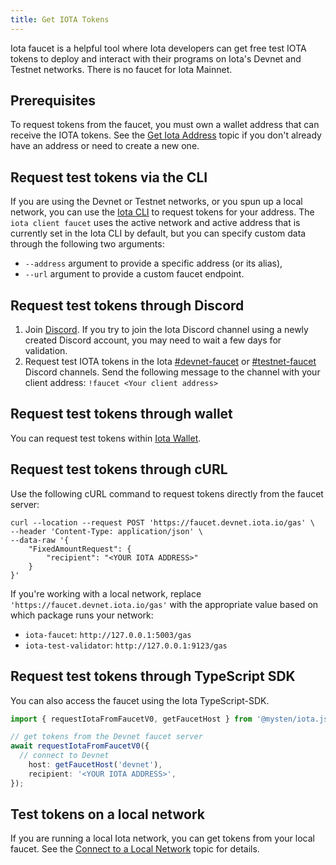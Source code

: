 ```yaml
---
title: Get IOTA Tokens
---
```


Iota faucet is a helpful tool where Iota developers can get free test IOTA tokens to deploy and interact with their programs on Iota's Devnet and Testnet networks. There is no faucet for Iota Mainnet.

## Prerequisites

To request tokens from the faucet, you must own a wallet address that can receive the IOTA tokens. See the [Get Iota Address](./get-address.mdx) topic if you don't already have an address or need to create a new one.

## Request test tokens via the CLI 
If you are using the Devnet or Testnet networks, or you spun up a local network, you can use the [Iota CLI](../../../references/cli/client.mdx) to request tokens for your address. The `iota client faucet` uses the active network and active address that is currently set in the Iota CLI by default, but you can specify custom data through the following two arguments:
- `--address` argument to provide a specific address (or its alias),
- `--url` argument to provide a custom faucet endpoint.

## Request test tokens through Discord

1. Join [Discord](https://discord.gg/iota).
   If you try to join the Iota Discord channel using a newly created Discord account, you may need to wait a few days for validation.
1. Request test IOTA tokens in the Iota [#devnet-faucet](https://discord.com/channels/916379725201563759/971488439931392130) or [#testnet-faucet](https://discord.com/channels/916379725201563759/1037811694564560966) Discord channels. Send the following message to the channel with your client address:
   `!faucet <Your client address>`

## Request test tokens through wallet

You can request test tokens within [Iota Wallet](https://github.com/MystenLabs/mysten-app-docs/blob/main/mysten-iota-wallet.md#add-iota-tokens-to-your-iota-wallet).

## Request test tokens through cURL

Use the following cURL command to request tokens directly from the faucet server:

```
curl --location --request POST 'https://faucet.devnet.iota.io/gas' \
--header 'Content-Type: application/json' \
--data-raw '{
    "FixedAmountRequest": {
        "recipient": "<YOUR IOTA ADDRESS>"
    }
}'
```

If you're working with a local network, replace `'https://faucet.devnet.iota.io/gas'` with the appropriate value based on which package runs your network:

- `iota-faucet`: `http://127.0.0.1:5003/gas`
- `iota-test-validator`: `http://127.0.0.1:9123/gas`

## Request test tokens through TypeScript SDK

You can also access the faucet using the Iota TypeScript-SDK.

```typescript
import { requestIotaFromFaucetV0, getFaucetHost } from '@mysten/iota.js/faucet';

// get tokens from the Devnet faucet server
await requestIotaFromFaucetV0({
  // connect to Devnet
	host: getFaucetHost('devnet'),
	recipient: '<YOUR IOTA ADDRESS>',
});
```

## Test tokens on a local network

If you are running a local Iota network, you can get tokens from your local faucet. See the [Connect to a Local Network](./local-network.mdx#use-the-local-faucet) topic for details.
